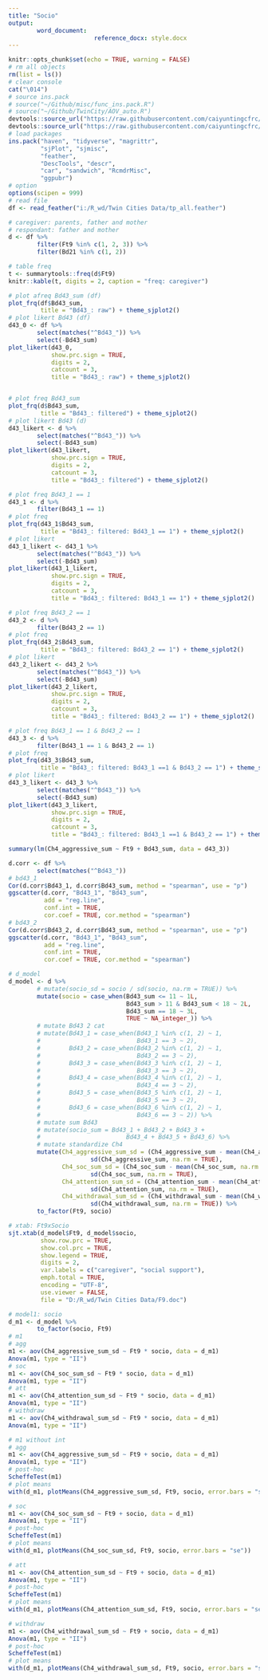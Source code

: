 ---
title: "Socio"
output: 
        word_document:
                        reference_docx: style.docx
---

```{r setup, include=FALSE, cache=FALSE}

knitr::opts_chunk$set(echo = TRUE, warning = FALSE)
# rm all objects
rm(list = ls())
# clear console
cat("\014")
# source ins.pack
# source("~/Github/misc/func_ins.pack.R")
# source("~/Github/TwinCity/AOV_auto.R")
devtools::source_url("https://raw.githubusercontent.com/caiyuntingcfrc/misc/function_poverty/func_ins.pack.R")
devtools::source_url("https://raw.githubusercontent.com/caiyuntingcfrc/TwinCity/master/AOV_auto.R")
# load packages
ins.pack("haven", "tidyverse", "magrittr", 
         "sjPlot", "sjmisc", 
         "feather", 
         "DescTools", "descr", 
         "car", "sandwich", "RcmdrMisc", 
         "ggpubr")
# option
options(scipen = 999)
# read file
df <- read_feather("i:/R_wd/Twin Cities Data/tp_all.feather")

```

```{r readfile, echo=FALSE, dpi=300, fig.width=5, fig.height=4, cache=TRUE}

# caregiver: parents, father and mother
# respondant: father and mother
d <- df %>% 
        filter(Ft9 %in% c(1, 2, 3)) %>% 
        filter(Bd21 %in% c(1, 2))

```

```{r table_caregicer, echo=FALSE, eval=FALSE, dpi=300, fig.width=5, fig.height=4}

# table freq
t <- summarytools::freq(d$Ft9)
knitr::kable(t, digits = 2, caption = "freq: caregiver")

```

```{r plot_d43, echo=FALSE, dpi=300, fig.width=8, fig.height=5}
# plot afreq Bd43_sum (df)
plot_frq(df$Bd43_sum, 
         title = "Bd43_: raw") + theme_sjplot2()
# plot likert Bd43 (df) 
d43_0 <- df %>% 
        select(matches("^Bd43_")) %>% 
        select(-Bd43_sum)
plot_likert(d43_0, 
            show.prc.sign = TRUE,
            digits = 2, 
            catcount = 3, 
            title = "Bd43_: raw") + theme_sjplot2()


# plot freq Bd43_sum
plot_frq(d$Bd43_sum, 
         title = "Bd43_: filtered") + theme_sjplot2()
# plot likert Bd43 (d)
d43_likert <- d %>% 
        select(matches("^Bd43_")) %>% 
        select(-Bd43_sum)
plot_likert(d43_likert, 
            show.prc.sign = TRUE, 
            digits = 2, 
            catcount = 3, 
            title = "Bd43_: filtered") + theme_sjplot2()

# plot freq Bd43_1 == 1
d43_1 <- d %>% 
        filter(Bd43_1 == 1)
# plot freq
plot_frq(d43_1$Bd43_sum, 
         title = "Bd43_: filtered: Bd43_1 == 1") + theme_sjplot2()
# plot likert
d43_1_likert <- d43_1 %>% 
        select(matches("^Bd43_")) %>% 
        select(-Bd43_sum)
plot_likert(d43_1_likert, 
            show.prc.sign = TRUE, 
            digits = 2, 
            catcount = 3, 
            title = "Bd43_: filtered: Bd43_1 == 1") + theme_sjplot2()

# plot freq Bd43_2 == 1
d43_2 <- d %>% 
        filter(Bd43_2 == 1)
# plot freq
plot_frq(d43_2$Bd43_sum, 
         title = "Bd43_: filtered: Bd43_2 == 1") + theme_sjplot2()
# plot likert
d43_2_likert <- d43_2 %>% 
        select(matches("^Bd43_")) %>% 
        select(-Bd43_sum)
plot_likert(d43_2_likert, 
            show.prc.sign = TRUE, 
            digits = 2, 
            catcount = 3, 
            title = "Bd43_: filtered: Bd43_2 == 1") + theme_sjplot2()

# plot freq Bd43_1 == 1 & Bd43_2 == 1
d43_3 <- d %>% 
        filter(Bd43_1 == 1 & Bd43_2 == 1)
# plot freq
plot_frq(d43_3$Bd43_sum, 
         title = "Bd43_: filtered: Bd43_1 ==1 & Bd43_2 == 1") + theme_sjplot2()
# plot likert
d43_3_likert <- d43_3 %>% 
        select(matches("^Bd43_")) %>% 
        select(-Bd43_sum)
plot_likert(d43_3_likert, 
            show.prc.sign = TRUE, 
            digits = 2, 
            catcount = 3, 
            title = "Bd43_: filtered: Bd43_1 ==1 & Bd43_2 == 1") + theme_sjplot2()

summary(lm(Ch4_aggressive_sum ~ Ft9 + Bd43_sum, data = d43_3))


```

```{r corr, echo=FALSE, eval=FALSE}

d.corr <- df %>% 
        select(matches("^Bd43_"))
# bd43_1
Cor(d.corr$Bd43_1, d.corr$Bd43_sum, method = "spearman", use = "p")
ggscatter(d.corr, "Bd43_1", "Bd43_sum", 
          add = "reg.line", 
          conf.int = TRUE, 
          cor.coef = TRUE, cor.method = "spearman")
# bd43_2
Cor(d.corr$Bd43_2, d.corr$Bd43_sum, method = "spearman", use = "p")
ggscatter(d.corr, "Bd43_1", "Bd43_sum", 
          add = "reg.line", 
          conf.int = TRUE, 
          cor.coef = TRUE, cor.method = "spearman")

```


```{r d_model, echo=FALSE, dpi=300, fig.width=8, fig.height=5, cache=TRUE}
# d_model
d_model <- d %>% 
        # mutate(socio_sd = socio / sd(socio, na.rm = TRUE)) %>%
        mutate(socio = case_when(Bd43_sum <= 11 ~ 1L,
                                 Bd43_sum > 11 & Bd43_sum < 18 ~ 2L,
                                 Bd43_sum == 18 ~ 3L,
                                 TRUE ~ NA_integer_)) %>%
        # mutate Bd43 2 cat
        # mutate(Bd43_1 = case_when(Bd43_1 %in% c(1, 2) ~ 1, 
        #                           Bd43_1 == 3 ~ 2), 
        #        Bd43_2 = case_when(Bd43_2 %in% c(1, 2) ~ 1, 
        #                           Bd43_2 == 3 ~ 2), 
        #        Bd43_3 = case_when(Bd43_3 %in% c(1, 2) ~ 1, 
        #                           Bd43_3 == 3 ~ 2), 
        #        Bd43_4 = case_when(Bd43_4 %in% c(1, 2) ~ 1, 
        #                           Bd43_4 == 3 ~ 2), 
        #        Bd43_5 = case_when(Bd43_5 %in% c(1, 2) ~ 1, 
        #                           Bd43_5 == 3 ~ 2), 
        #        Bd43_6 = case_when(Bd43_6 %in% c(1, 2) ~ 1, 
        #                           Bd43_6 == 3 ~ 2)) %>% 
        # mutate sum Bd43
        # mutate(socio_sum = Bd43_1 + Bd43_2 + Bd43_3 +
        #                        Bd43_4 + Bd43_5 + Bd43_6) %>% 
        # mutate standardize Ch4
        mutate(Ch4_aggressive_sum_sd = (Ch4_aggressive_sum - mean(Ch4_aggressive_sum, na.rm = TRUE)) / 
                       sd(Ch4_aggressive_sum, na.rm = TRUE),
               Ch4_soc_sum_sd = (Ch4_soc_sum - mean(Ch4_soc_sum, na.rm = TRUE)) / 
                       sd(Ch4_soc_sum, na.rm = TRUE),
               Ch4_attention_sum_sd = (Ch4_attention_sum - mean(Ch4_attention_sum, na.rm = TRUE)) / 
                       sd(Ch4_attention_sum, na.rm = TRUE),
               Ch4_withdrawal_sum_sd = (Ch4_withdrawal_sum - mean(Ch4_withdrawal_sum, na.rm = TRUE)) / 
                       sd(Ch4_withdrawal_sum, na.rm = TRUE)) %>% 
        to_factor(Ft9, socio)
```
```{r xtab_Ft9xSocio, echo=FALSE, eval=FALSE}
# xtab: Ft9xSocio
sjt.xtab(d_model$Ft9, d_model$socio, 
         show.row.prc = TRUE, 
         show.col.prc = TRUE, 
         show.legend = TRUE, 
         digits = 2, 
         var.labels = c("caregiver", "social support"), 
         emph.total = TRUE, 
         encoding = "UTF-8", 
         use.viewer = FALSE,
         file = "D:/R_wd/Twin Cities Data/F9.doc")
```


```{r m1_Ft9xSocio, echo=TRUE}
# model1: socio
d_m1 <- d_model %>% 
        to_factor(socio, Ft9)
# m1
# agg
m1 <- aov(Ch4_aggressive_sum_sd ~ Ft9 * socio, data = d_m1)
Anova(m1, type = "II")
# soc
m1 <- aov(Ch4_soc_sum_sd ~ Ft9 * socio, data = d_m1)
Anova(m1, type = "II")
# att
m1 <- aov(Ch4_attention_sum_sd ~ Ft9 * socio, data = d_m1)
Anova(m1, type = "II")
# withdraw
m1 <- aov(Ch4_withdrawal_sum_sd ~ Ft9 * socio, data = d_m1)
Anova(m1, type = "II")

# m1 without int
# agg
m1 <- aov(Ch4_aggressive_sum_sd ~ Ft9 + socio, data = d_m1)
Anova(m1, type = "II")
# post-hoc
ScheffeTest(m1)
# plot means
with(d_m1, plotMeans(Ch4_aggressive_sum_sd, Ft9, socio, error.bars = "se"))

# soc
m1 <- aov(Ch4_soc_sum_sd ~ Ft9 + socio, data = d_m1)
Anova(m1, type = "II")
# post-hoc
ScheffeTest(m1)
# plot means
with(d_m1, plotMeans(Ch4_soc_sum_sd, Ft9, socio, error.bars = "se"))

# att
m1 <- aov(Ch4_attention_sum_sd ~ Ft9 + socio, data = d_m1)
Anova(m1, type = "II")
# post-hoc
ScheffeTest(m1)
# plot means
with(d_m1, plotMeans(Ch4_attention_sum_sd, Ft9, socio, error.bars = "se"))

# withdraw
m1 <- aov(Ch4_withdrawal_sum_sd ~ Ft9 + socio, data = d_m1)
Anova(m1, type = "II")
# post-hoc
ScheffeTest(m1)
# plot means
with(d_m1, plotMeans(Ch4_withdrawal_sum_sd, Ft9, socio, error.bars = "se"))

```


